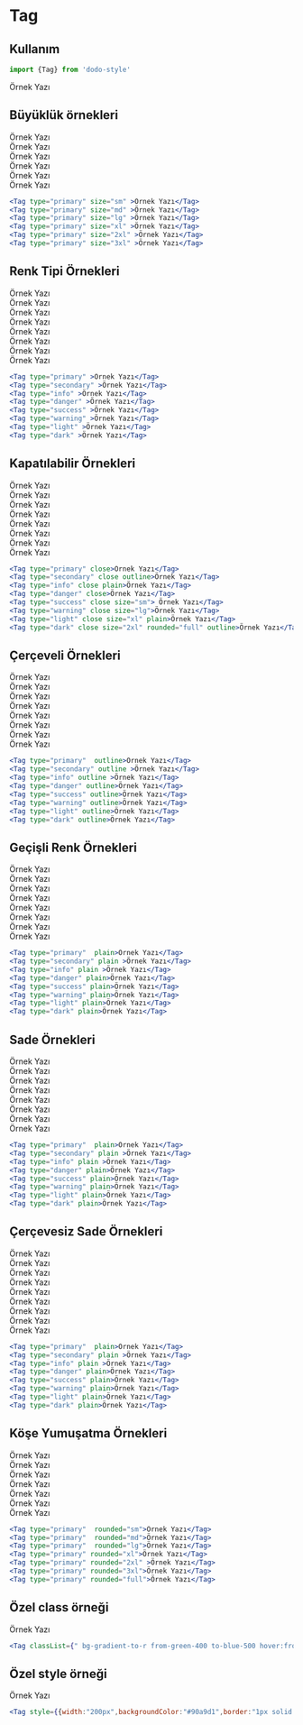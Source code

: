 
<Meta title="Veri Gösterimi/Tag" />

# Tag
## Kullanım
```jsx
import {Tag} from 'dodo-style'
```
<Story name="Test">
    <Tag type="primary" size="sm" >Örnek Yazı</Tag>
</Story>

## Büyüklük örnekleri
<div style={{display:"flex",flexDirection:"row",alignItems:"center",flexWrap:"wrap"}}>
    <div style={{margin:"5px",}}>
        <Tag type="primary" size="sm" >Örnek Yazı</Tag>
    </div>
    <div style={{margin:"5px",}}>
        <Tag type="primary" size="md" >Örnek Yazı</Tag>
    </div>
    <div style={{margin:"5px",}}>
        <Tag type="primary" size="lg" >Örnek Yazı</Tag>
    </div>
    <div style={{margin:"5px",}}>
        <Tag type="primary" size="xl" >Örnek Yazı</Tag>
    </div>
    <div style={{margin:"5px",}}>
        <Tag type="primary" size="2xl" >Örnek Yazı</Tag>
    </div>
    <div style={{margin:"5px",}}>
        <Tag type="primary" size="3xl" >Örnek Yazı</Tag>
    </div>
</div>

```jsx
<Tag type="primary" size="sm" >Örnek Yazı</Tag>
<Tag type="primary" size="md" >Örnek Yazı</Tag>
<Tag type="primary" size="lg" >Örnek Yazı</Tag>
<Tag type="primary" size="xl" >Örnek Yazı</Tag>
<Tag type="primary" size="2xl" >Örnek Yazı</Tag>
<Tag type="primary" size="3xl" >Örnek Yazı</Tag>
```

## Renk Tipi Örnekleri
<div style={{display:"flex",flexDirection:"row",alignItems:"center",flexWrap:"wrap"}}>
    <div style={{margin:"5px",}}>
        <Tag type="primary" >Örnek Yazı</Tag>
    </div>
    <div style={{margin:"5px",}}>
        <Tag type="secondary" >Örnek Yazı</Tag>
    </div>
    <div style={{margin:"5px",}}>
        <Tag type="info" >Örnek Yazı</Tag>
    </div>
    <div style={{margin:"5px",}}>
        <Tag type="danger" >Örnek Yazı</Tag>
    </div>
    <div style={{margin:"5px",}}>
        <Tag type="success" >Örnek Yazı</Tag>
    </div>
    <div style={{margin:"5px",}}>
        <Tag type="warning" >Örnek Yazı</Tag>
    </div>
    <div style={{margin:"5px",}}>
        <Tag type="light" >Örnek Yazı</Tag>
    </div>
    <div style={{margin:"5px",}}>
        <Tag type="dark" >Örnek Yazı</Tag>
    </div>
</div>

```jsx
<Tag type="primary" >Örnek Yazı</Tag>
<Tag type="secondary" >Örnek Yazı</Tag>
<Tag type="info" >Örnek Yazı</Tag>
<Tag type="danger" >Örnek Yazı</Tag>
<Tag type="success" >Örnek Yazı</Tag>
<Tag type="warning" >Örnek Yazı</Tag>
<Tag type="light" >Örnek Yazı</Tag>
<Tag type="dark" >Örnek Yazı</Tag>
```
## Kapatılabilir Örnekleri
<div style={{display:"flex",flexDirection:"row",alignItems:"center",flexWrap:"wrap"}}>
    <div style={{margin:"5px",}}>
        <Tag type="primary" close>Örnek Yazı</Tag>
    </div>
    <div style={{margin:"5px",}}>
        <Tag type="secondary" close outline>Örnek Yazı</Tag>
    </div>
    <div style={{margin:"5px",}}>
        <Tag type="info" close plain>Örnek Yazı</Tag>
    </div>
    <div style={{margin:"5px",}}>
        <Tag type="danger" close>Örnek Yazı</Tag>
    </div>
    <div style={{margin:"5px",}}>
        <Tag type="success" close size="sm"> Örnek Yazı</Tag>
    </div>
    <div style={{margin:"5px",}}>
        <Tag type="warning" close size="lg">Örnek Yazı</Tag>
    </div>
    <div style={{margin:"5px",}}>
        <Tag type="light" close size="xl" plain>Örnek Yazı</Tag>
    </div>
    <div style={{margin:"5px",}}>
        <Tag type="dark" close size="2xl" rounded="full" outline>Örnek Yazı</Tag>
    </div>
</div>


```jsx
<Tag type="primary" close>Örnek Yazı</Tag>
<Tag type="secondary" close outline>Örnek Yazı</Tag>
<Tag type="info" close plain>Örnek Yazı</Tag>
<Tag type="danger" close>Örnek Yazı</Tag>
<Tag type="success" close size="sm"> Örnek Yazı</Tag>
<Tag type="warning" close size="lg">Örnek Yazı</Tag>
<Tag type="light" close size="xl" plain>Örnek Yazı</Tag>
<Tag type="dark" close size="2xl" rounded="full" outline>Örnek Yazı</Tag>
```

## Çerçeveli Örnekleri
<div style={{display:"flex",flexDirection:"row",alignItems:"center",flexWrap:"wrap"}}>
    <div style={{margin:"5px",}}>
        <Tag type="primary"  outline>Örnek Yazı</Tag>
    </div>
    <div style={{margin:"5px",}}>
        <Tag type="secondary" outline >Örnek Yazı</Tag>
    </div>
    <div style={{margin:"5px",}}>
        <Tag type="info" outline >Örnek Yazı</Tag>
    </div>
    <div style={{margin:"5px",}}>
        <Tag type="danger" outline>Örnek Yazı</Tag>
    </div>
    <div style={{margin:"5px",}}>
        <Tag type="success" outline>Örnek Yazı</Tag>
    </div>
    <div style={{margin:"5px",}}>
        <Tag type="warning" outline>Örnek Yazı</Tag>
    </div>
    <div style={{margin:"5px",}}>
        <Tag type="light" outline>Örnek Yazı</Tag>
    </div>
    <div style={{margin:"5px",}}>
        <Tag type="dark" outline>Örnek Yazı</Tag>
    </div>
</div>

```jsx
<Tag type="primary"  outline>Örnek Yazı</Tag>
<Tag type="secondary" outline >Örnek Yazı</Tag>
<Tag type="info" outline >Örnek Yazı</Tag>
<Tag type="danger" outline>Örnek Yazı</Tag>
<Tag type="success" outline>Örnek Yazı</Tag>
<Tag type="warning" outline>Örnek Yazı</Tag>
<Tag type="light" outline>Örnek Yazı</Tag>
<Tag type="dark" outline>Örnek Yazı</Tag>

```

## Geçişli Renk Örnekleri
<div style={{display:"flex",flexDirection:"row",alignItems:"center",flexWrap:"wrap"}}>
    <div style={{margin:"5px",}}>
        <Tag type="primary"  gradient>Örnek Yazı</Tag>
    </div>
    <div style={{margin:"5px",}}>
        <Tag type="secondary" gradient >Örnek Yazı</Tag>
    </div>
    <div style={{margin:"5px",}}>
        <Tag type="info" gradient >Örnek Yazı</Tag>
    </div>
    <div style={{margin:"5px",}}>
        <Tag type="danger" gradient>Örnek Yazı</Tag>
    </div>
    <div style={{margin:"5px",}}>
        <Tag type="success" gradient>Örnek Yazı</Tag>
    </div>
    <div style={{margin:"5px",}}>
        <Tag type="warning" gradient>Örnek Yazı</Tag>
    </div>
    <div style={{margin:"5px",}}>
        <Tag type="light" gradient>Örnek Yazı</Tag>
    </div>
    <div style={{margin:"5px",}}>
        <Tag type="dark" gradient>Örnek Yazı</Tag>
    </div>
</div>

```jsx
<Tag type="primary"  plain>Örnek Yazı</Tag>
<Tag type="secondary" plain >Örnek Yazı</Tag>
<Tag type="info" plain >Örnek Yazı</Tag>
<Tag type="danger" plain>Örnek Yazı</Tag>
<Tag type="success" plain>Örnek Yazı</Tag>
<Tag type="warning" plain>Örnek Yazı</Tag>
<Tag type="light" plain>Örnek Yazı</Tag>
<Tag type="dark" plain>Örnek Yazı</Tag>
```

## Sade Örnekleri
<div style={{display:"flex",flexDirection:"row",alignItems:"center",flexWrap:"wrap"}}>
    <div style={{margin:"5px",}}>
        <Tag type="primary"  plain>Örnek Yazı</Tag>
    </div>
    <div style={{margin:"5px",}}>
        <Tag type="secondary" plain >Örnek Yazı</Tag>
    </div>
    <div style={{margin:"5px",}}>
        <Tag type="info" plain >Örnek Yazı</Tag>
    </div>
    <div style={{margin:"5px",}}>
        <Tag type="danger" plain>Örnek Yazı</Tag>
    </div>
    <div style={{margin:"5px",}}>
        <Tag type="success" plain>Örnek Yazı</Tag>
    </div>
    <div style={{margin:"5px",}}>
        <Tag type="warning" plain>Örnek Yazı</Tag>
    </div>
    <div style={{margin:"5px",}}>
        <Tag type="light" plain>Örnek Yazı</Tag>
    </div>
    <div style={{margin:"5px",}}>
        <Tag type="dark" plain>Örnek Yazı</Tag>
    </div>
</div>

```jsx
<Tag type="primary"  plain>Örnek Yazı</Tag>
<Tag type="secondary" plain >Örnek Yazı</Tag>
<Tag type="info" plain >Örnek Yazı</Tag>
<Tag type="danger" plain>Örnek Yazı</Tag>
<Tag type="success" plain>Örnek Yazı</Tag>
<Tag type="warning" plain>Örnek Yazı</Tag>
<Tag type="light" plain>Örnek Yazı</Tag>
<Tag type="dark" plain>Örnek Yazı</Tag>
```

## Çerçevesiz Sade Örnekleri
<div style={{display:"flex",flexDirection:"row",alignItems:"center",flexWrap:"wrap"}}>
    <div style={{margin:"5px",}}>
        <Tag type="primary"  plain notOutline>Örnek Yazı</Tag>
    </div>
    <div style={{margin:"5px",}}>
        <Tag type="secondary" plain notOutline>Örnek Yazı</Tag>
    </div>
    <div style={{margin:"5px",}}>
        <Tag type="info" plain notOutline>Örnek Yazı</Tag>
    </div>
    <div style={{margin:"5px",}}>
        <Tag type="danger" plain notOutline>Örnek Yazı</Tag>
    </div>
    <div style={{margin:"5px",}}>
        <Tag type="success" plain notOutline>Örnek Yazı</Tag>
    </div>
    <div style={{margin:"5px",}}>
        <Tag type="warning" plain notOutline>Örnek Yazı</Tag>
    </div>
    <div style={{margin:"5px",}}>
        <Tag type="light" plain notOutline>Örnek Yazı</Tag>
    </div>
    <div style={{margin:"5px",}}>
        <Tag type="dark" plain notOutline>Örnek Yazı</Tag>
    </div>
    <div style={{margin:"5px",}}>
        <Tag type="primary" close plain notOutline>Örnek Yazı</Tag>
    </div>
</div>

```jsx
<Tag type="primary"  plain>Örnek Yazı</Tag>
<Tag type="secondary" plain >Örnek Yazı</Tag>
<Tag type="info" plain >Örnek Yazı</Tag>
<Tag type="danger" plain>Örnek Yazı</Tag>
<Tag type="success" plain>Örnek Yazı</Tag>
<Tag type="warning" plain>Örnek Yazı</Tag>
<Tag type="light" plain>Örnek Yazı</Tag>
<Tag type="dark" plain>Örnek Yazı</Tag>
```

## Köşe Yumuşatma Örnekleri
<div style={{display:"flex",flexDirection:"row",alignItems:"center",flexWrap:"wrap"}}>
    <div style={{margin:"5px",}}>
        <Tag type="primary"  rounded="sm">Örnek Yazı</Tag>
    </div>
    <div style={{margin:"5px",}}>
        <Tag type="primary"  rounded="md">Örnek Yazı</Tag>
    </div>
    <div style={{margin:"5px",}}>
        <Tag type="primary"  rounded="lg">Örnek Yazı</Tag>
    </div>
    <div style={{margin:"5px",}}>
        <Tag type="primary" rounded="xl">Örnek Yazı</Tag>
    </div>
    <div style={{margin:"5px",}}>
        <Tag type="primary" rounded="2xl">Örnek Yazı</Tag>
    </div>
    <div style={{margin:"5px",}}>
        <Tag type="primary" rounded="3xl">Örnek Yazı</Tag>
    </div>
    <div style={{margin:"5px",}}>
        <Tag type="primary" rounded="full">Örnek Yazı</Tag>
    </div>
</div>

```jsx
<Tag type="primary"  rounded="sm">Örnek Yazı</Tag>
<Tag type="primary"  rounded="md">Örnek Yazı</Tag>
<Tag type="primary"  rounded="lg">Örnek Yazı</Tag>
<Tag type="primary" rounded="xl">Örnek Yazı</Tag>
<Tag type="primary" rounded="2xl" >Örnek Yazı</Tag>
<Tag type="primary" rounded="3xl">Örnek Yazı</Tag>
<Tag type="primary" rounded="full">Örnek Yazı</Tag>

```


## Özel class örneği
<div style={{display:"flex",flexDirection:"row",alignItems:"center",flexWrap:"wrap"}}>
    <div style={{margin:"5px"}}>
        <Tag classList={"bg-gradient-to-r from-green-400 to-blue-500 hover:from-pink-500 hover:to-yellow-500 transition ease-in-out delay-150 duration-300 transform hover:-translate-y-1 hover:scale-110"} >Örnek Yazı</Tag>
    </div>
</div>

```jsx
<Tag classList={" bg-gradient-to-r from-green-400 to-blue-500 hover:from-pink-500 hover:to-yellow-500 transition ease-in-out delay-150 duration-300 transform hover:-translate-y-1 hover:scale-110"}>Örnek Yazı</Tag>

```

## Özel style örneği
<div style={{display:"flex",flexDirection:"row",alignItems:"center",flexWrap:"wrap"}}>
    <div style={{margin:"5px"}}>
        <Tag style={{width:"500px",backgroundColor:"#90a9d1",border:"1px solid #6189c7"}} >Örnek Yazı</Tag>
    </div>
</div>

```jsx
<Tag style={{width:"200px",backgroundColor:"#90a9d1",border:"1px solid #6189c7"}}>Örnek Yazı</Tag>

```

